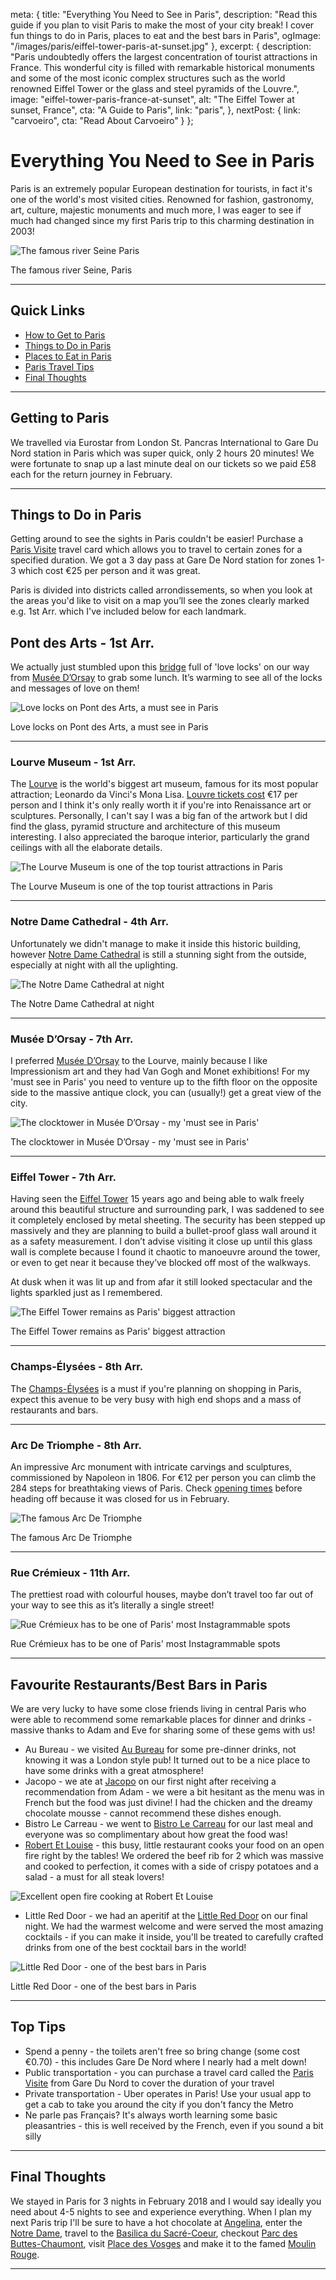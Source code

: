 
  meta: {
    title: "Everything You Need to See in Paris",
    description: "Read this guide if you plan to visit Paris to make the most of your city break! I cover fun things to do in Paris, places to eat and the best bars in Paris",
    ogImage: "/images/paris/eiffel-tower-paris-at-sunset.jpg"
  },
  excerpt: {
    description: "Paris undoubtedly offers the largest concentration of tourist attractions in France. This wonderful city is filled with remarkable historical monuments and some of the most iconic complex structures such as the world renowned Eiffel Tower or the glass and steel pyramids of the Louvre.",
    image: "eiffel-tower-paris-france-at-sunset",
    alt: "The Eiffel Tower at sunset, France",
    cta: "A Guide to Paris",
    link: "paris",
  },
  nextPost: {
    link: "carvoeiro",
    cta: "Read About Carvoeiro"
  }
};


# Everything You Need to See in Paris

Paris is an extremely popular European destination for tourists, in fact it's one of the world's most visited cities. Renowned for fashion, gastronomy, art, culture, majestic monuments and much more, I was eager to see if much had changed since my first Paris trip to this charming destination in 2003! 

![The famous river Seine Paris](/images/paris/river-seine-at-sunset-paris-france.jpg)
<figcaption>The famous river Seine, Paris</figcaption>

---

## Quick Links
* [How to Get to Paris](#getting-there)
* [Things to Do in Paris](#things-to-do)
* [Places to Eat in Paris](#dining)
* [Paris Travel Tips](#tips)
* [Final Thoughts](#summary)

--- 

## Getting to Paris<a name="getting-there"></a>

We travelled via Eurostar from London St. Pancras International to Gare Du Nord station in Paris which was super quick, only 2 hours 20 minutes! We were fortunate to snap up a last minute deal on our tickets so we paid &pound;58 each for the return journey in February. 

---

## Things to Do in Paris<a name="things-to-do"></a>

Getting around to see the sights in Paris couldn't be easier! Purchase a [Paris Visite](https://en.parisinfo.com/transport/107175/Paris-visite) travel card which allows you to travel to certain zones for a specified duration. We got a 3 day pass at Gare De Nord station for zones 1-3 which cost €25 per person and it was great.

Paris is divided into districts called arrondissements, so when you look at the areas you'd like to visit on a map you’ll see the zones clearly marked e.g. 1st Arr. which I've included below for each landmark.

## Pont des Arts - 1st Arr.
We actually just stumbled upon this [bridge](https://www.cometoparis.com/paris-guide/paris-monuments/pont-des-arts-s959) full of 'love locks' on our way from [Musée D’Orsay](https://www.musee-orsay.fr/en/home.html) to grab some lunch. It’s warming to see all of the locks and messages of love on them!

![Love locks on Pont des Arts, a must see in Paris](/images/paris/love-locks-pont-des-arts-paris.jpg)
<figcaption>Love locks on Pont des Arts, a must see in Paris</figcaption>

--- 

### Lourve Museum - 1st Arr.
The [Lourve](https://www.louvre.fr/en) is the world's biggest art museum, famous for its most popular attraction; Leonardo da Vinci's Mona Lisa. [Louvre tickets cost](https://www.ticketlouvre.fr/louvre/b2c/index.cfm/calendar/eventCode/MusWeb) €17 per person and I think it's only really worth it if you're into Renaissance art or sculptures. Personally, I can't say I was a big fan of the artwork but I did find the glass, pyramid structure and architecture of this museum interesting. I also appreciated the baroque interior, particularly the grand ceilings with all the elaborate details. 

![The Lourve Museum is one of the top tourist attractions in Paris](/images/paris/exterior-of-the-lourve-paris.jpg)
<figcaption>The Lourve Museum is one of the top tourist attractions in Paris</figcaption>

---

### Notre Dame Cathedral - 4th Arr.
Unfortunately we didn't manage to make it inside this historic building, however [Notre Dame Cathedral](https://www.notredamedeparis.fr/visites-2/) is still a stunning sight from the outside, especially at night with all the uplighting.  

![The Notre Dame Cathedral at night](/images/paris/notre-dame-cathedral-at-night-paris.jpg)
<figcaption>The Notre Dame Cathedral at night</figcaption>

---

### Musée D’Orsay - 7th Arr.
I preferred [Musée D’Orsay](https://www.musee-orsay.fr/en/home.html) to the Lourve, mainly because I like Impressionism art and they had Van Gogh and Monet exhibitions! For my 'must see in Paris' you need to venture up to the fifth floor on the opposite side to the massive antique clock, you can (usually!) get a great view of the city.

![The clocktower in Musée D’Orsay - my 'must see in Paris'](/images/paris/clocktower-view-musee-dorsay-paris.jpg)
<figcaption>The clocktower in Musée D’Orsay - my 'must see in Paris'</figcaption>

--- 

### Eiffel Tower - 7th Arr.
Having seen the [Eiffel Tower](https://www.toureiffel.paris/en) 15 years ago and being able to walk freely around this beautiful structure and surrounding park, I was saddened to see it completely enclosed by metal sheeting. The security has been stepped up massively and they are planning to build a bullet-proof glass wall around it as a safety measurement. I don’t advise visiting it close up until this glass wall is complete because I found it chaotic to manoeuvre around the tower, or even to get near it because they’ve blocked off most of the walkways.

At dusk when it was lit up and from afar it still looked spectacular and the lights sparkled just as I remembered. 

![The Eiffel Tower remains as Paris' biggest attraction](/images/paris/eiffel-tower-paris-at-sunset.jpg)
<figcaption>The Eiffel Tower remains as Paris' biggest attraction</figcaption>

---

### Champs-Élysées - 8th Arr.
The [Champs-Élysées](https://en.parisinfo.com/transport/73130/Avenue-des-Champs-Elysees) is a must if you're planning on shopping in Paris, expect this avenue to be very busy with high end shops and a mass of restaurants and bars. 

--- 

### Arc De Triomphe - 8th Arr.
An impressive Arc monument with intricate carvings and sculptures, commissioned by Napoleon in 1806. For €12 per person you can climb the 284 steps for breathtaking views of Paris. Check [opening times](http://www.paris-arc-de-triomphe.fr/en/Prepare-for-your-visit/Practical-information) before heading off because it was closed for us in February.

![The famous Arc De Triomphe ](/images/paris/arc-de-triomphe-paris.jpg)
<figcaption>The famous Arc De Triomphe</figcaption>

---

### Rue Crémieux - 11th Arr.
The prettiest road with colourful houses, maybe don’t travel too far out of your way to see this as it’s literally a single street!

![Rue Crémieux has to be one of Paris' most Instagrammable spots](/images/paris/rue-cremieux-colourful-street-paris.jpg)
<figcaption>Rue Crémieux has to be one of Paris' most Instagrammable spots</figcaption>

---

## Favourite Restaurants/Best Bars in Paris<a name="dining"></a>

We are very lucky to have some close friends living in central Paris who were able to recommend some remarkable places for dinner and drinks - massive thanks to Adam and Eve for sharing some of these gems with us!

* Au Bureau - we visited [Au Bureau](https://www.aubureau.fr/resto/au-bureau-paris-8/) for some pre-dinner drinks, not knowing it was a London style pub! It turned out to be a nice place to have some drinks with a great atmosphere!
* Jacopo - we ate at [Jacopo](https://www.jacopo.fr/) on our first night after receiving a recommendation from Adam - we were a bit hesitant as the menu was in French but the food was just divine! I had the chicken and the dreamy chocolate mousse - cannot recommend these dishes enough.
* Bistro Le Carreau - we went to [Bistro Le Carreau](https://www.facebook.com/BistroLeCarreau/) for our last meal and everyone was so complimentary about how great the food was! 
* [Robert Et Louise](https://www.robertetlouise.com/en/) - this busy, little restaurant cooks your food on an open fire right by the tables! We ordered the beef rib for 2 which was massive and cooked to perfection, it comes with a side of crispy potatoes and a salad - a must for all steak lovers!

![Excellent open fire cooking at Robert Et Louise](/images/paris/robert-et-louise-paris.jpg)

* Little Red Door - we had an aperitif at the [Little Red Door](http://www.lrdparis.com/) on our final night. We had the warmest welcome and were served the most amazing cocktails - if you can make it inside, you'll be treated to carefully crafted drinks from one of the best cocktail bars in the world!  

![Little Red Door - one of the best bars in Paris](/images/paris/little-red-door-cocktail-bar-paris.jpg)
<figcaption>Little Red Door - one of the best bars in Paris</figcaption>

---

## Top Tips<a name="tips"></a>
* Spend a penny - the toilets aren't free so bring change (some cost €0.70) - this includes Gare De Nord where I nearly had a melt down!
* Public transportation - you can purchase a travel card called the [Paris Visite](https://en.parisinfo.com/transport/107175/Paris-visite) from Gare Du Nord to cover the duration of your travel 
* Private transportation - Uber operates in Paris! Use your usual app to get a cab to take you around the city if you don't fancy the Metro  
* Ne parle pas Français? It's always worth learning some basic pleasantries - this is well received by the French, even if you sound a bit silly

---

## Final Thoughts<a name="summary"></a> 
We stayed in Paris for 3 nights in February 2018 and I would say ideally you need about 4-5 nights to see and experience everything. When I plan my next Paris trip I'll be sure to have a hot chocolate at [Angelina](https://www.angelina-paris.fr/en/), enter the [Notre Dame](https://www.notredamedeparis.fr/visites-2/), travel to the [Basilica du Sacré-Coeur](http://www.sacre-coeur-montmartre.com/english/), checkout [Parc des Buttes-Chaumont](https://en.parisinfo.com/paris-museum-monument/71468/Parc-des-Buttes-Chaumont), visit [Place des Vosges](https://en.parisinfo.com/transport/73189/Place-des-Vosges) and make it to the famed [Moulin Rouge](http://www.moulinrouge.fr/).		

---